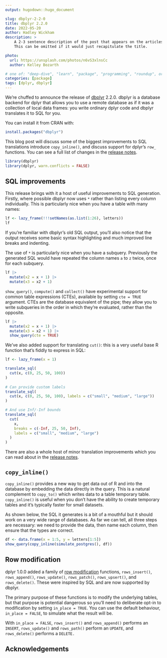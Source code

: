 ```yaml
---
output: hugodown::hugo_document

slug: dbplyr-2-2-0
title: dbplyr 2.2.0
date: 2022-05-20
author: Hadley Wickham
description: >
    A 2-3 sentence description of the post that appears on the articles page.
    This can be omitted if it would just recapitulate the title.

photo:
  url: https://unsplash.com/photos/n6vS3xlnsCc
  author: Kelley Bozarth

# one of: "deep-dive", "learn", "package", "programming", "roundup", or "other"
categories: [package] 
tags: [dplyr, dbplyr]
---
```


```{=html}
<!--
TODO:
* [ ] Look over / edit the post's title in the yaml
* [ ] Edit (or delete) the description; note this appears in the Twitter card
* [ ] Pick category and tags (see existing with `hugodown::tidy_show_meta()`)
* [ ] Find photo & update yaml metadata
* [ ] Create `thumbnail-sq.jpg`; height and width should be equal
* [ ] Create `thumbnail-wd.jpg`; width should be >5x height
* [ ] `hugodown::use_tidy_thumbnails()`
* [ ] Add intro sentence, e.g. the standard tagline for the package
* [ ] `usethis::use_tidy_thanks()`
-->
```
We're chuffed to announce the release of [dbplyr](https://dbplyr.tidyverse.org) 2.2.0.
dbplyr is a database backend for dplyr that allows you to use a remote database as if it was a collection of local data frames: you write ordinary dplyr code and dbplyr translates it to SQL for you.

You can install it from CRAN with:

```r
install.packages("dbplyr")
```

This blog post will discuss some of the biggest improvements to SQL translations introduce `copy_inline()`, and discuss support for dplyr's `row_` functions.
You can see a full list of changes in the [release notes](https://github.com/tidyverse/dbplyr/releases/tag/v2.2.0).

```r
library(dbplyr)
library(dplyr, warn.conflicts = FALSE)
```

## SQL improvements

This release brings with it a host of useful improvements to SQL generation.
Firstly, where possible dbplyr now uses `*` rather than listing every column individually.
This is particularly nice when you have a table with many names:

```r
lf <- lazy_frame(!!!setNames(as.list(1:26), letters))
lf
```

If you're familiar with dbplyr's old SQL output, you'll also notice that the output receives some basic syntax highlighting and much improved line breaks and indenting.

The use of `*` is particularly nice when you have a subquery.
Previously the generated SQL would have repeated the column names `a` to `z` twice, once for each subquery.

```r
lf |> 
  mutate(x2 = x + 1) |> 
  mutate(x3 = x2 + 1)
```

`show_query()`, `compute()` and `collect()` have experimental support for common table expressions (CTEs), available by setting `cte = TRUE` argument.
CTEs are the database equivalent of the pipe; they allow you to write subqueries in the order in which they're evaluated, rather than the opposite.

```r
lf |> 
  mutate(x2 = x + 1) |> 
  mutate(x3 = x2 + 1) |> 
  show_query(cte = TRUE)
```

We've also added support for translating `cut()`: this is a very useful base R function that's fiddly to express in SQL:

```r
lf <- lazy_frame(x = 1)

translate_sql(
  cut(x, c(0, 25, 50, 100))
)
  
# Can provide custom labels
translate_sql(
  cut(x, c(0, 25, 50, 100), labels = c("small", "medium", "large"))
)

# And use Inf/-Inf bounds
translate_sql(
  cut(
    x, 
    breaks = c(-Inf, 25, 50, Inf), 
    labels = c("small", "medium", "large")
  )
)
```

There are also a whole host of minor translation improvements which you can read about in the [release notes](https://github.com/tidyverse/dbplyr/releases/tag/v2.2.0).

## `copy_inline()`

`copy_inline()` provides a new way to get data out of R and into the database by embedding the data directly in the query.
This is a natural complement to `copy_to()` which writes data to a table temporary table.
`copy_inline()` is useful when you don't have the ability to create temporary tables and it's typically faster for small datasets.

As shown below, the SQL it generates is a bit of a mouthful but it should work on a very wide range of databases.
As far we can tell, all three steps are necessary: we need to provide the data, then name each column, then ensure that the types are correct.

```r
df <- data.frame(x = 1:5, y = letters[1:5])
show_query(copy_inline(simulate_postgres(), df))
```

## Row modification

dplyr 1.0.0 added a family of [row modification](https://www.tidyverse.org/blog/2020/05/dplyr-1-0-0-last-minute-additions/#row-mutation) functions, `rows_insert()`, `rows_append()`, `rows_update()`, `rows_patch()`, `rows_upsert()`, and `rows_delete()`.
These were inspired by SQL and are now supported by dbplyr.

The primary purpose of these functions is to modify the underlying tables, but that purpose is potential dangerous so you'll need to deliberate opt-in to modification by setting `in_place = TRUE`.
You can use the default behaviour, `in_place = FALSE`, to simulate what the result will be.

With `in_place = FALSE`, `rows_insert()` and `rows_append()` performs an `INSERT`, `rows_update()` and `rows_path()` perform an `UPDATE`, and `rows_delete()` performs a `DELETE.`

## Acknowledgements
